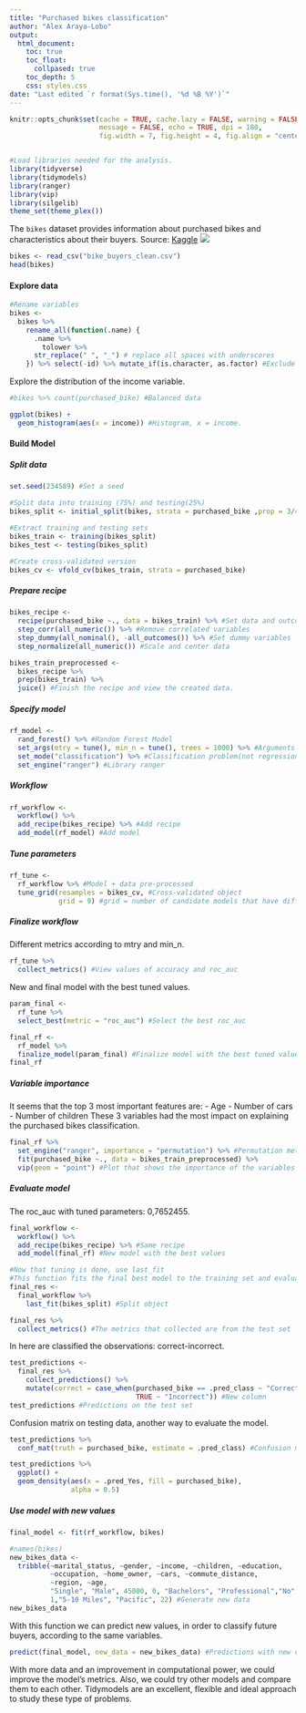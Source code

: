 ```yaml
---
title: "Purchased bikes classification"
author: "Alex Araya-Lobo"
output: 
  html_document:
    toc: true
    toc_float:
      collpased: true
    toc_depth: 5
    css: styles.css
date: "Last edited `r format(Sys.time(), '%d %B %Y')`"
---
```


```r
knitr::opts_chunk$set(cache = TRUE, cache.lazy = FALSE, warning = FALSE,
                      message = FALSE, echo = TRUE, dpi = 180,
                      fig.width = 7, fig.height = 4, fig.align = "center")


#Load libraries needed for the analysis.
library(tidyverse)
library(tidymodels)
library(ranger)
library(vip)
library(silgelib)
theme_set(theme_plex())
```

The `bikes` dataset provides information about purchased bikes and characteristics about their buyers. Source: [Kaggle](https://www.kaggle.com/heeraldedhia/bike-buyers) ![](https://mspmag.com/downloads/49343/download/maininterior.jpg?cb=b9a06a219285e431ffa3348239987b95&w=1280)

```r
bikes <- read_csv("bike_buyers_clean.csv")
head(bikes)
```

#### **Explore data**

```r
#Rename variables
bikes <- 
  bikes %>% 
    rename_all(function(.name) {
      .name %>% 
        tolower %>%
      str_replace(" ", "_") # replace all spaces with underscores
    }) %>% select(-id) %>% mutate_if(is.character, as.factor) #Exclude id and change characters to factors.
```

Explore the distribution of the income variable.

```r
#bikes %>% count(purchased_bike) #Balanced data

ggplot(bikes) +
  geom_histogram(aes(x = income)) #Histogram, x = income.
```

#### **Build Model**

##### Split data

```r
set.seed(234589) #Set a seed

#Split data into training (75%) and testing(25%)
bikes_split <- initial_split(bikes, strata = purchased_bike ,prop = 3/4)

#Extract training and testing sets
bikes_train <- training(bikes_split)
bikes_test <- testing(bikes_split)

#Create cross-validated version
bikes_cv <- vfold_cv(bikes_train, strata = purchased_bike)
```

##### Prepare recipe

```r
bikes_recipe <-
  recipe(purchased_bike ~., data = bikes_train) %>% #Set data and outcome
  step_corr(all_numeric()) %>% #Remove correlated variables
  step_dummy(all_nominal(), -all_outcomes()) %>% #Set dummy variables
  step_normalize(all_numeric()) #Scale and center data

bikes_train_preprocessed <- 
  bikes_recipe %>%
  prep(bikes_train) %>%
  juice() #Finish the recipe and view the created data.

```

##### Specify model

```r
rf_model <- 
  rand_forest() %>% #Random Forest Model
  set_args(mtry = tune(), min_n = tune(), trees = 1000) %>% #Arguments to tune
  set_mode("classification") %>% #Classification problem(not regression)
  set_engine("ranger") #Library ranger
```

##### Workflow

```r
rf_workflow <-
  workflow() %>%
  add_recipe(bikes_recipe) %>% #Add recipe
  add_model(rf_model) #Add model
```

##### Tune parameters

```r
rf_tune <-
  rf_workflow %>% #Model + data pre-processed
  tune_grid(resamples = bikes_cv, #Cross-validated object
            grid = 9) #grid = number of candidate models that have different values of mtry and min_n
```

##### Finalize workflow

Different metrics according to mtry and min_n.

```r
rf_tune %>%
  collect_metrics() #View values of accuracy and roc_auc
```

New and final model with the best tuned values.

```r
param_final <- 
  rf_tune %>%
  select_best(metric = "roc_auc") #Select the best roc_auc

final_rf <-
  rf_model %>%
  finalize_model(param_final) #Finalize model with the best tuned values. 
final_rf
```

##### Variable importance

It seems that the top 3 most important features are: - Age - Number of cars - Number of children These 3 variables had the most impact on explaining the purchased bikes classification.

```r
final_rf %>%
  set_engine("ranger", importance = "permutation") %>% #Permutation method
  fit(purchased_bike ~., data = bikes_train_preprocessed) %>%
  vip(geom = "point") #Plot that shows the importance of the variables
```

##### Evaluate model

The roc_auc with tuned parameters: 0,7652455.

```r
final_workflow <-
  workflow() %>%
  add_recipe(bikes_recipe) %>% #Same recipe
  add_model(final_rf) #New model with the best values

#Now that tuning is done, use last_fit
#This function fits the final best model to the training set and evaluate the test set
final_res <-
  final_workflow %>%
    last_fit(bikes_split) #Split object 

final_res %>%
  collect_metrics() #The metrics that collected are from the test set 
```

In here are classified the observations: correct-incorrect.

```r
test_predictions <-
  final_res %>%
    collect_predictions() %>%
    mutate(correct = case_when(purchased_bike == .pred_class ~ "Correct",
                               TRUE ~ "Incorrect")) #New column
test_predictions #Predictions on the test set
```

Confusion matrix on testing data, another way to evaluate the model.

```r
test_predictions %>%
  conf_mat(truth = purchased_bike, estimate = .pred_class) #Confusion matrix on testing data
```

```r
test_predictions %>%
  ggplot() +
  geom_density(aes(x = .pred_Yes, fill = purchased_bike), 
               alpha = 0.5)
```

##### Use model with new values

```r
final_model <- fit(rf_workflow, bikes)

#names(bikes)
new_bikes_data <-
  tribble(~marital_status, ~gender, ~income, ~children, ~education, 
          ~occupation, ~home_owner, ~cars, ~commute_distance,
          ~region, ~age,
          "Single", "Male", 45000, 0, "Bachelors", "Professional","No",
          1,"5-10 Miles", "Pacific", 22) #Generate new data
new_bikes_data
```

With this function we can predict new values, in order to classify future buyers, according to the same variables. 

```r
predict(final_model, new_data = new_bikes_data) #Predictions with new data
```

With more data and an improvement in computational power, we could improve the model's metrics. Also, we could try other models and compare them to each other. Tidymodels are an excellent, flexible and ideal approach to study these type of problems.
